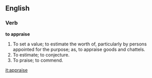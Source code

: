 ==English==

===Verb===

'''to appraise'''

#To set a value; to estimate the worth of, particularly by persons appointed for the purpose; as, to appraise goods and chattels.
#To estimate; to conjecture.
#To praise; to commend.

[[it:appraise]]